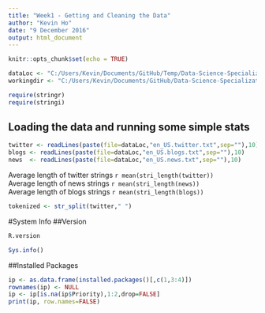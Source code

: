 ---
title: "Week1 - Getting and Cleaning the Data"
author: "Kevin Ho"
date: "9 December 2016"
output: html_document
---

```{r knitr setup, include=FALSE}
knitr::opts_chunk$set(echo = TRUE)
```

```{r setvariables}
dataLoc <- "C:/Users/Kevin/Documents/GitHub/Temp/Data-Science-Specialization-Capstone-Data/"
workingdir <- "C:/Users/Kevin/Documents/GitHub/Data-Science-Specialization-Capstone/"
```

```{r loadpackages}
require(stringr)
require(stringi)
```

## Loading the data and running some simple stats
```{r loaddata}
twitter <- readLines(paste(file=dataLoc,"en_US.twitter.txt",sep=""),10)
blogs <- readLines(paste(file=dataLoc,"en_US.blogs.txt",sep=""),10)
news  <- readLines(paste(file=dataLoc,"en_US.news.txt",sep=""),10)
```


Average length of twitter strings `r mean(stri_length(twitter))`  
Average length of news strings `r mean(stri_length(news))`  
Average length of blogs strings `r mean(stri_length(blogs))`  


```{r tokenize}
tokenized <- str_split(twitter," ")
```


#System Info
##Version
```{r sysinfo}
R.version

Sys.info()
```

##Installed Packages
```{r installedpackages, echo = FALSE}
ip <- as.data.frame(installed.packages()[,c(1,3:4)])
rownames(ip) <- NULL
ip <- ip[is.na(ip$Priority),1:2,drop=FALSE]
print(ip, row.names=FALSE)
```
